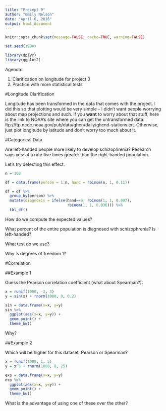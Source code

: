 ```yaml
---
title: "Precept 9"
author: "Emily Nelson"
date: "April 6, 2016"
output: html_document
---
```


```r
knitr::opts_chunk$set(message=FALSE, cache=TRUE, warning=FALSE)
```

```r
set.seed(1990)

library(dplyr)
library(ggplot2)
```

Agenda:

1. Clarification on longitude for project 3
2. Practice with more statistical tests

#Longitude Clarification

Longitude has been transformed in the data that comes with the project. I did this so that plotting would be very simple -- I didn't want people worrying about map projections and such. If you **want** to worry about that stuff, here is the link to NOAA's site where you can get the untransformed data: ftp://ftp.ncdc.noaa.gov/pub/data/ghcn/daily/ghcnd-stations.txt. Otherwise, just plot longitude by latitude and don't worry too much about it.

#Categorical Data

Are left-handed people more likely to develop schizophrenia? Research says yes: at a rate five times greater than the right-handed population.

Let's try detecting this effect.

```r
n = 100

df = data.frame(person = 1:n, hand = rbinom(n, 1, 0.11))

df = df %>% 
  group_by(person) %>%
  mutate(diagnosis = ifelse(hand==0, rbinom(1, 1, 0.007),
                            rbinom(1, 1, 0.036))) %>%
  tbl_df()
```

How do we compute the expected values?

What percent of the entire population is diagnosed with schizophrenia? Is left-handed?

What test do we use?

Why is degrees of freedom 1?

#Correlation

##Example 1

Guess the Pearson correlation coefficient (what about Spearman?):

```r
x = runif(1000, -3, 3)
y = sin(x) + rnorm(1000, 0, 0.2)

sin = data.frame(x=x, y=y)
sin %>%
  ggplot(aes(x=x, y=y)) +
  geom_point() +
  theme_bw()
```

Why?

##Example 2

Which will be higher for this dataset, Pearson or Spearman?

```r
x = runif(1000, 1, 5)
y = x^6 + rnorm(1000, 0, 25)

exp = data.frame(x=x, y=y)
exp %>%
  ggplot(aes(x=x, y=y)) +
  geom_point() +
  theme_bw()
```

What is the advantage of using one of these over the other?

